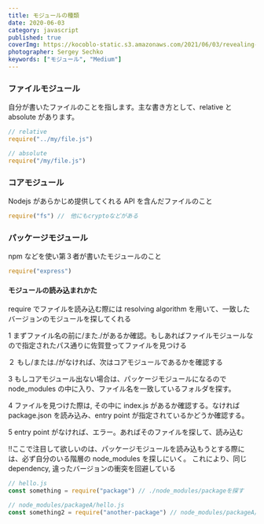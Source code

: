 ```yaml
---
title: モジュールの種類
date: 2020-06-03
category: javascript
published: true
coverImg: https://kocoblo-static.s3.amazonaws.com/2021/06/03/revealing-module-pattern/cover-img.jpg
photographer: Sergey Sechko
keywords: ["モジュール", "Medium"]
---
```


### ファイルモジュール

自分が書いたファイルのことを指します。主な書き方として、relative と absolute があります。

```js
// relative
require("../my/file.js")

// absolute
require("/my/file.js")
```

### コアモジュール

Nodejs があらかじめ提供してくれる API を含んだファイルのこと

```js
require("fs") //　他にもcryptoなどがある
```

### パッケージモジュール

npm などを使い第３者が書いたモジュールのこと

```js
require("express")
```

#### モジュールの読み込まれかた

require でファイルを読み込む際には resolving algorithm を用いて、一致したバージョンのモジュールを探してくれる

1 まずファイル名の前に/また./があるか確認。もしあればファイルモジュールなので指定されたパス通りに佐賀登ってファイルを見つける

２ もし/または./がなければ、次はコアモジュールであるかを確認する

3 もしコアモジュール出ない場合は、パッケージモジュールになるので node_modules の中に入り、ファイル名を一致しているフォルダを探す。

4 ファイルを見つけた際は, その中に index.js があるか確認する。なければ package.json を読み込み、entry point が指定されているかどうか確認する。

5 entry point がなければ、エラー。あればそのファイルを探して、読み込む

!!ここで注目して欲しいのは、パッケージモジュールを読み込もうとする際には、必ず自分のいる階層の node_modules を探しにいく。
これにより、同じ dependency, 違ったバージョンの衝突を回避している

```js
// hello.js
const something = require("package") // ./node_modules/packageを探す

// node_modules/packageA/hello.js
const something2 = require("another-package") // node_modules/packageA/node_modules/another-packageを探す
```
